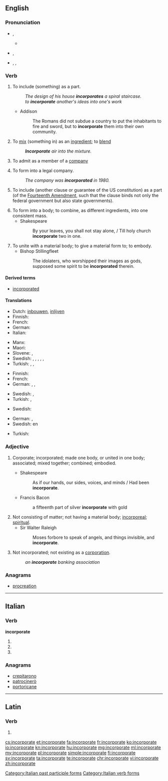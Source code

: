 ==English==

===Pronunciation===
* {{a|Canada}} {{IPA|/ɪnˈkɔɹpɚe(ɪ)t/}}, {{X-SAMPA|/In"kOr\p@`e(I)t/}}
** {{audio|en-ca-incorporate.ogg|Audio (CA)}}
* {{a|RP}} {{IPA|/ɪnˈkɔː(ɹ).pɜː(ɹ).eɪt/}}, {{X-SAMPA|/In"kO:(r\).p3:(r).eIt/}}
* {{a|US}} {{enPR|ĭnkôr'pərāt}}, {{IPA|/ɪnˈkɔɹpɚeɪt/}}, {{X-SAMPA|/In"kOr\p@`eIt/}}

===Verb===
{{en-verb|incorporat|ing}}

# {{context|transitive|lang=en}} To include (something) as a part.
#: ''The design of his house '''incorporates''' a spiral staircase.''
#: ''to '''incorporate''' another's ideas into one's work''
#* Addison
#*: The Romans did not subdue a country to put the inhabitants to fire and sword, but to '''incorporate''' them into their own community.
# {{context|transitive|lang=en}} To [[mix]] (something in) as an [[ingredient]]; to [[blend]]
#: '''''Incorporate''' air into the mixture.''
# {{context|transitive|lang=en}} To admit as a member of a [[company]]
# {{context|transitive|lang=en}} To form into a legal company.
#: ''The company was '''incorporated''' in 1980.''
# {{context|US|legal|lang=en}} To include (another clause or guarantee of the US constitution) as a part (of the [[w:Fourteenth Amendment to the United States Constitution|Fourteenth Amendment]], such that the clause binds not only the federal government but also state governments).
# To form into a body; to combine, as different ingredients, into one consistent mass.
#* Shakespeare
#*: By your leaves, you shall not stay alone, / Till holy church '''incorporate''' two in one.
# To unite with a material body; to give a material form to; to embody.
#* Bishop Stillingfleet
#*: The idolaters, who worshipped their images as gods, supposed some spirit to be '''incorporated''' therein.

====Derived terms====
* [[incorporated]]<!--adjective-->

====Translations====
{{trans-top|include as a part or ingredient}}
* Dutch: [[inbouwen]], [[inlijven]]
* Finnish: {{t-|fi|sisällyttää}}
* French: {{t+|fr|incorporer}}
* German: {{t+|de|enthalten}}
* Italian: {{t-|it|incorporare}}
{{trans-mid}}
* Manx: {{t-|gv|cochorpaghey}}
* Maori: {{t-|mi|komokomo}}
* Slovene: {{t-|sl|vključiti}},  {{t-|sl|vključevati}}
* Swedish: {{t-|sv|arbeta in}}, {{t+|sv|innefatta}}, {{t+|sv|införliva}}, {{t+|sv|inkorporera}}, {{t+|sv|inlemma}}, {{t+|sv|lägga till}}
* Turkish: {{t+|tr|içermek}}, {{t+|tr|ihtiva etmek}}, {{t+|tr|kapsamak}}
{{trans-bottom}}

{{trans-top|mix, blend}}
* Finnish: {{t+|fi|sekoittaa}}
* French: {{t+|fr|incorporer}}
* German: {{t-|de|einbinden}}, {{t-|de|inkorporieren}}, {{t+|de|integrieren}}
{{trans-mid}}
* Swedish: {{t+|sv|blanda}}, {{t+|sv|legera}}
* Turkish: {{t+|tr|katmak}}, {{t-|tr|dahil etmek}}
{{trans-bottom}}

{{trans-top|admit as a member of a company}}
* Swedish: {{t-|sv|uppta}}
{{trans-mid}}
{{trans-bottom}}

{{trans-top|form into a legal company}}
* German: {{t+|de|gründen}}, {{t+|de|einverleiben}}
* Swedish: {{l|sv|göra till}} en {{t+|sv|korporation}}
{{trans-mid}}
* Turkish: {{l|tr|firma}} {{t+|tr|kurmak}}
{{trans-bottom}}

===Adjective===
{{en-adj}}

# {{context|obsolete|lang=en}} Corporate; incorporated; made one body, or united in one body; associated; mixed together; combined; embodied.
#* Shakespeare
#*: As if our hands, our sides, voices, and minds / Had been '''incorporate'''.
#* Francis Bacon
#*: a fifteenth part of silver '''incorporate''' with gold
# Not consisting of matter; not having a material body; [[incorporeal]]; [[spiritual]].
#* Sir Walter Raleigh
#*: Moses forbore to speak of angels, and things invisible, and '''incorporate'''.
# Not incorporated; not existing as a [[corporation]].
#: ''an '''incorporate''' banking association''

===Anagrams===
* [[procreation#English|procreation]]

----

==Italian==

===Verb===
'''incorporate'''

# {{conjugation of|incorporare||2|p|pres|ind|lang=it}}
# {{conjugation of|incorporare||2|p|imp|lang=it}}
# {{feminine plural of|incorporato|lang=it}}

===Anagrams===
* [[crepitarono#Italian|crepitarono]]
* [[patrocinerò#Italian|patrocinerò]]
* [[portoricane#Italian|portoricane]]

[[Category:Italian past participle forms]]
[[Category:Italian verb forms]]

----

==Latin==

===Verb===
{{la-verb-form|incorporāte}}

# {{conjugation of|incorporō||2|p|pres|act|imp|lang=la}}

[[cs:incorporate]]
[[et:incorporate]]
[[fa:incorporate]]
[[fr:incorporate]]
[[ko:incorporate]]
[[io:incorporate]]
[[kn:incorporate]]
[[hu:incorporate]]
[[mg:incorporate]]
[[ml:incorporate]]
[[my:incorporate]]
[[pl:incorporate]]
[[simple:incorporate]]
[[fi:incorporate]]
[[sv:incorporate]]
[[ta:incorporate]]
[[te:incorporate]]
[[chr:incorporate]]
[[vi:incorporate]]
[[zh:incorporate]]
